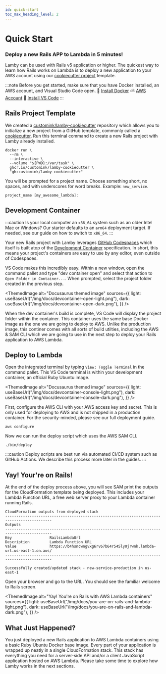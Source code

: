 ```yaml
---
id: quick-start
toc_max_heading_level: 2
---
```



# Quick Start

### Deploy a new Rails APP to Lambda in 5 minutes!

Lamby can be used with <DocLink id="anatomy" name="existing" /> Rails v5 application or higher. The quickest way to learn how Rails works on Lambda is to deploy a new application to your AWS account using our [cookiecutter project](https://github.com/customink/lamby-cookiecutter) template.

:::note
Before you get started, make sure that you have Docker installed, an AWS account, and Visual Studio Code open. 🚢 [Install Docker](https://www.docker.com) ⛅️ [AWS Account](https://aws.amazon.com/free) 📝 [Install VS Code](https://code.visualstudio.com)
:::

## Rails Project Template

We created a [customink/lamby-cookiecutter](https://github.com/customink/lamby-cookiecutter) repository which allows you to initialize a new project from a GitHub template, commonly called a [cookiecutter](https://github.com/cookiecutter/cookiecutter). Run this terminal command to create a new Rails project with Lamby already installed.

```shell
docker run \
  --rm \
  --interactive \
  --volume "${PWD}:/var/task" \
  ghcr.io/customink/lamby-cookiecutter \
  "gh:customink/lamby-cookiecutter"
```

You will be prompted for a project name. Choose something short, no spaces, and with underscores for word breaks. Example: `new_service`.

```
project_name [my_awesome_lambda]:
```

## Development Container

:::caution
Is your local computer an `x86_64` system such as an older Intel Mac or Windows? Our starter defaults to an `arm64` deployment target. If needed, see our <DocLink id="cpu" /> guide on how to switch to `x86_64`.
:::

Your new Rails project with Lamby leverages [GitHub Codespaces](https://github.com/features/codespaces) which itself is built atop of the [Development Container](https://containers.dev) specification. In short, this means your project's containers are easy to use by any editor, even outside of Codespaces.

VS Code makes this incredibly easy. Within a new window, open the command pallet and type "dev container open" and select that action to `Open Folder in Container...`. When prompted, select the project folder created in the previous step.

<ThemedImage
  alt="Docusaurus themed image"
  sources={{
    light: useBaseUrl("/img/docs/devcontainer-open-light.png"),
    dark: useBaseUrl("/img/docs/devcontainer-open-dark.png"),
  }}
/>

When the dev container's build is complete, VS Code will display the project folder within the container. This container uses the same base Docker image as the one we are going to deploy to AWS. Unlike the production image, this continer comes with all sorts of build utilties, including the AWS & SAM CLI which we are going to use in the next step to deploy your Rails application to AWS Lambda.

## Deploy to Lambda

Open the integrated terminal by typing `View: Toggle Terminal` in the command pallet. This VS Code terminal is within your development container, an official Ruby Ubuntu image.

<ThemedImage
  alt="Docusaurus themed image"
  sources={{
    light: useBaseUrl("/img/docs/devcontainer-console-light.png"),
    dark: useBaseUrl("/img/docs/devcontainer-console-dark.png"),
  }}
/>

First, configure the AWS CLI with your AWS access key and secret. This is only used for deploying to AWS and is not shipped in a production container. For the security-minded, please see our full <DocLink id="anatomy" name="deployment--cicd" /> deployment guide.

```shell
aws configure
```

Now we can run the deploy script which uses the AWS SAM CLI.

```shell
./bin/deploy
```

:::caution
Deploy scripts are best run via automated CI/CD system such as GitHub Actions. We describe this process more later in the guides.
:::

## Yay! Your're on Rails!

At the end of the deploy process above, you will see SAM print the outputs for the CloudFormation template being deployed. This includes your Lambda Function URL, a free web server proxy to your Lambda container running Rails.

```
CloudFormation outputs from deployed stack
-------------------------------------------------------------------------------------------
Outputs
-------------------------------------------------------------------------------------------
Key                 RailsLambdaUrl
Description         Lambda Function URL
Value               https://b4hsncwngvxg6rv67b64r545ly0jrwnk.lambda-url.us-east-1.on.aws/
-------------------------------------------------------------------------------------------

Successfully created/updated stack - new-service-production in us-east-1
```

Open your browser and go to the URL. You should see the familiar welcome to Rails screen.

<ThemedImage
  alt="Yay! You're on Rails with AWS Lambda containers"
  sources={{
    light: useBaseUrl("/img/docs/you-are-on-rails-and-lambda-light.png"),
    dark: useBaseUrl("/img/docs/you-are-on-rails-and-lambda-dark.png"),
  }}
/>

## What Just Happened?

You just deployed a new Rails application to AWS Lambda containers using a basic Ruby Ubuntu Docker base image. Every part of your application is wrapped up neatly in a single CloudFormation stack. This stack has everything you need for a server-side API and/or a client JavaScript application hosted on AWS Lambda. Please take some time to explore how Lamby works in the next sections.
